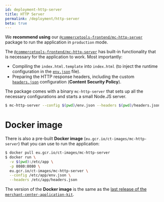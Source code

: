 ```yaml
---
id: deployment-http-server
title: HTTP Server
permalink: /deployment/http-server
beta: true
---
```


We **recommend using** our [`@commercetools-frontend/mc-http-server`](https://www.npmjs.com/package/@commercetools-frontend/mc-http-server) package to run the application in `production` mode.

The [`@commercetools-frontend/mc-http-server`](https://www.npmjs.com/package/@commercetools-frontend/mc-http-server) has built-in functionality that is necessary for the application to work. Most importantly:

- Compiling the `index.html.template` into `index.html` (to inject the runtime configuration in the [`env.json`](./runtime-configuration) file).
- Preparing the HTTP response headers, including the custom [`headers.json`](./runtime-configuration) configuration (**Content Security Policy**).

The package comes with a binary `mc-http-server` that sets up all the necessary configurations and starts a small Node.JS server.

```zsh
$ mc-http-server --config $(pwd)/env.json --headers $(pwd)/headers.json
```

# Docker image

There is also a pre-built **Docker image** (`eu.gcr.io/ct-images/mc-http-server`) that you can use to run the application:

```zsh
$ docker pull eu.gcr.io/ct-images/mc-http-server
$ docker run \
  -v $(pwd):/etc/app \
  -p 8080:8080 \
  eu.gcr.io/ct-images/mc-http-server \
  --config /etc/app/env.json \
  --headers /etc/app/headers.json
```

The version of the **Docker image** is the same as the [last release of the `merchant-center-application-kit`](https://github.com/commercetools/merchant-center-application-kit/releases).
